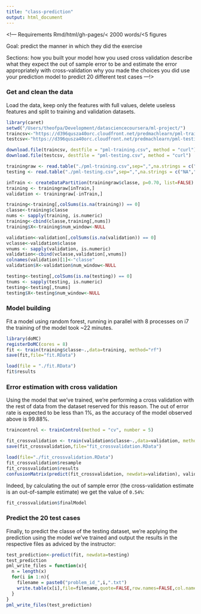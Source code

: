 ```yaml
---
title: "class-prediction"
output: html_document
---
```

<!---
Requirements
 Rmd/html/gh-pages/< 2000 words/<5 figures

Goal:
 predict the manner in which they did the exercise

Sections:
 how you built your model
 how you used cross validation
 describe what they expect the out of sample error to be and estimate the error appropriately with cross-validation
 why you made the choices you did
 use your prediction model to predict 20 different test cases
---!>

### Get and clean the data

Load the data, keep only the features with full values, delete useless features and split to training and validation datasets.

```r
library(caret)
setwd("/Users/theofpa/Development/datasciencecoursera/ml-project/")
traincsv<-"https://d396qusza40orc.cloudfront.net/predmachlearn/pml-training.csv"
testcsv<-"https://d396qusza40orc.cloudfront.net/predmachlearn/pml-testing.csv"
```
```r
download.file(traincsv, destfile = "pml-training.csv", method = "curl")
download.file(testcsv, destfile = "pml-testing.csv", method = "curl")
```
```r
trainingraw <- read.table("./pml-training.csv",sep=",",na.strings = c("NA",""),header=TRUE)
testing <- read.table("./pml-testing.csv",sep=",",na.strings = c("NA",""),header=TRUE)

inTrain <- createDataPartition(trainingraw$classe, p=0.70, list=FALSE)
training <- trainingraw[inTrain,]
validation <- trainingraw[-inTrain,]

training<-training[,colSums(is.na(training)) == 0]
classe<-training$classe
nums <- sapply(training, is.numeric)
training<-cbind(classe,training[,nums])
training$X<-training$num_window<-NULL

validation<-validation[,colSums(is.na(validation)) == 0]
vclasse<-validation$classe
vnums <- sapply(validation, is.numeric)
validation<-cbind(vclasse,validation[,vnums])
colnames(validation)[1]<-"classe"
validation$X<-validation$num_window<-NULL

testing<-testing[,colSums(is.na(testing)) == 0]
tnums <- sapply(testing, is.numeric)
testing<-testing[,tnums]
testing$X<-testing$num_window<-NULL
```

### Model building

Fit a model using random forest, running in parallel with 8 processes on i7 the training of the model took ~22 minutes.
```r
library(doMC)
registerDoMC(cores = 8)
fit <- train(training$classe~.,data=training, method="rf")
save(fit,file="fit.RData")
```
```r
load(file = "./fit.RData")
fit$results
```

### Error estimation with cross validation

Using the model that we've trained, we're performing a cross validation with the rest of data from the dataset reserved for this reason. The out of error rate is expected to be less than 1%, as the accuracy of the model observed above is 99.88%.
```r
traincontrol <- trainControl(method = "cv", number = 5)
```
```r
fit_crossvalidation <- train(validation$classe~.,data=validation, method="rf",trControl=traincontrol)
save(fit_crossvalidation,file="fit_crossvalidation.RData")
```
```r
load(file="./fit_crossvalidation.RData")
fit_crossvalidation$resample
fit_crossvalidation$results
confusionMatrix(predict(fit_crossvalidation, newdata=validation), validation$classe)
```
Indeed, by calculating the out of sample error (the cross-validation estimate is an out-of-sample estimate) we get the value of `0.54%`:
```r
fit_crossvalidation$finalModel
```

### Predict the 20 test cases

Finally, to predict the classe of the testing dataset, we're applying the prediction using the model we've trained and output the results in the respective files as adviced by the instructor:
```r
test_prediction<-predict(fit, newdata=testing)
test_prediction
pml_write_files = function(x){
  n = length(x)
  for(i in 1:n){
    filename = paste0("problem_id_",i,".txt")
    write.table(x[i],file=filename,quote=FALSE,row.names=FALSE,col.names=FALSE)
  }
}
pml_write_files(test_prediction)
```